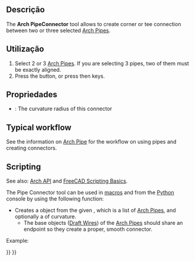 <languages/>

<div class="mw-translate-fuzzy">
{{Docnav
|[[Arch_Pipe/pt-br|Tubo]]
|[[Arch_CompSetMaterial/pt-br|Ferramentas materiais]]
|[[Arch_Workbench/pt-br|Arch]]
|IconL=Arch_Pipe.svg
|IconR=Arch_CompSetMaterial.png
|IconC=Workbench_Arch.svg
}}
</div>

{{GuiCommand
|Name=Arch PipeConnector
|MenuLocation=3D/BIM → Connector
|Workbenches=[[BIM_Workbench|BIM]]
|Shortcut={{KEY|P}} {{KEY|C}}
|Version=0.17
|SeeAlso=
}}

<span id="Description"></span>
== Descrição == 

The '''Arch PipeConnector''' tool allows to create corner or tee connection between two or three selected [[Arch_Pipe|Arch Pipes]].

<span id="Usage"></span>
==Utilização==

# Select 2 or 3 [[Arch_Pipe|Arch Pipes]]. If you are selecting 3 pipes, two of them must be exactly aligned.
# Press the {{Button|[[Image:Arch_PipeConnector.svg|16px]] [[Arch_PipeConnector|Connector]]}} button, or press {{KEY|P}} then {{KEY|C}} keys.

<span id="Properties"></span>
== Propriedades ==

* {{PropertyData|Radius}}: The curvature radius of this connector

== Typical workflow ==

See the information on [[Arch_Pipe|Arch Pipe]] for the workflow on using pipes and creating connectors.

== Scripting ==

See also: [[Arch_API|Arch API]] and [[FreeCAD_Scripting_Basics|FreeCAD Scripting Basics]].

The Pipe Connector tool can be used in [[Macros|macros]] and from the [[Python|Python]] console by using the following function:

{{Code|code=
Connector = makePipeConnector(pipes, radius=0, name="Connector")
}}

* Creates a {{incode|Connector}} object from the given {{incode|pipes}}, which is a list of [[Arch_Pipe|Arch Pipes]], and optionally a {{incode|radius}} of curvature.
** The base objects ([[Draft_Wire|Draft Wires]]) of the [[Arch_Pipe|Arch Pipes]] should share an endpoint so they create a proper, smooth connector.

Example:

{{Code|code=
import FreeCAD, Draft, Arch

p1 = FreeCAD.Vector(-1000, 0, 0)
p2 = FreeCAD.Vector(-2000, 0, 0)
p3 = FreeCAD.Vector(-2000, 0, 0)
p4 = FreeCAD.Vector(-2000, -1000, 0)
p5 = FreeCAD.Vector(-2000, -1000, 0)
p6 = FreeCAD.Vector(-4000, -1000, 0)
Line1 = Draft.makeWire([p1, p2])
Line2 = Draft.makeWire([p3, p4])
Line3 = Draft.makeWire([p5, p6])

Pipe1 = Arch.makePipe(Line1, 150)
Pipe2 = Arch.makePipe(Line2, 150)
Pipe3 = Arch.makePipe(Line3, 150)
FreeCAD.ActiveDocument.recompute()

Conn = Arch.makePipeConnector([Pipe1, Pipe2])
Conn2 = Arch.makePipeConnector([Pipe2, Pipe3])
FreeCAD.ActiveDocument.recompute()

Line4 = Draft.move(Line1, FreeCAD.Vector(-500, 1000, 0), copy=True)
Line5 = Draft.move(Line2, FreeCAD.Vector(-500, 1000, 0), copy=True)
Pipe4 = Arch.makePipe(Line4, 100)
Pipe5 = Arch.makePipe(Line5, 100)
FreeCAD.ActiveDocument.recompute()

Conn3 = Arch.makePipeConnector([Pipe4, Pipe5], radius=400)
FreeCAD.ActiveDocument.recompute()
}}


<div class="mw-translate-fuzzy">
{{Docnav
|[[Arch_Pipe/pt-br|Tubo]]
|[[Arch_CompSetMaterial/pt-br|Ferramentas materiais]]
|[[Arch_Workbench/pt-br|Arch]]
|IconL=Arch_Pipe.svg
|IconR=Arch_CompSetMaterial.png
|IconC=Workbench_Arch.svg
}}
</div>

{{BIM_Tools_navi{{#translation:}}}}
{{Userdocnavi{{#translation:}}}}